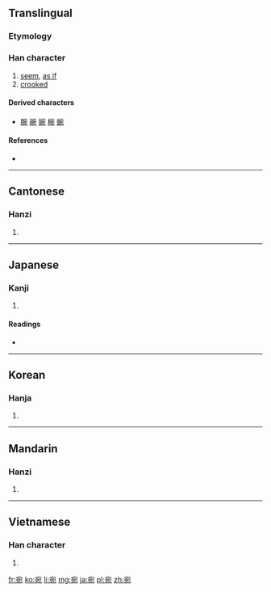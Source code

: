 ==Translingual==

===Etymology===
{{Han compound|宀|夗|ls=psc|c1=s|c2=p}}

===Han character===
{{Han char|rn=40|rad=宀|as=05|sn=8|four=3021<sub>2</sub>|canj=十弓戈山 (JNIU)|ids=⿱[[宀]][[夗]]}}

# [[seem]], [[as if]]
# [[crooked]]

====Derived characters====
* [[腕]] [[碗]] [[婉]] [[椀]] [[蜿]]

====References====
* {{Han ref|kx=0284.010|dkj=07110|dj=0561.010|hdz=20922.050|uh=5B9B|ud=23451|bh=A97B|bd=43387}}

----

==Cantonese==

===Hanzi===
{{yue-hanzi|jyut=[[jyun1]], [[jyun2]]|y=yun1, yun2}}

# {{defn|lang=yue|sort=宀05}}

----

==Japanese==

===Kanji===
{{ja-kanji|grade=|rs=宀05}}

# {{defn|lang=ja|sort=宀05}}

====Readings====
* {{ja-readings|on=[[えん]] (en)|kun=[[あたかも]] (atakamo), [[あて]] (ate), [[ずつ]] (zutsu)}}

----

==Korean==

===Hanja===
{{ko-hanja|hangeul=[[완]], [[원]]|rv=wan, won|mr=wan, wŏn}}

# {{defn|lang=ko|sort=宀05}}

----

==Mandarin==

===Hanzi===
{{cmn-hanzi|pin=[[wǎn]] ([[wan3]])|wg=wan<sup>3</sup>}}

# {{defn|lang=cmn|sort=宀05}}

----

==Vietnamese==

===Han character===
{{vi-hantu|[[uyển]], [[uốn]]|rs=宀05}}

# {{defn|lang=vi|sort=宀05}}

[[fr:宛]]
[[ko:宛]]
[[li:宛]]
[[mg:宛]]
[[ja:宛]]
[[pl:宛]]
[[zh:宛]]